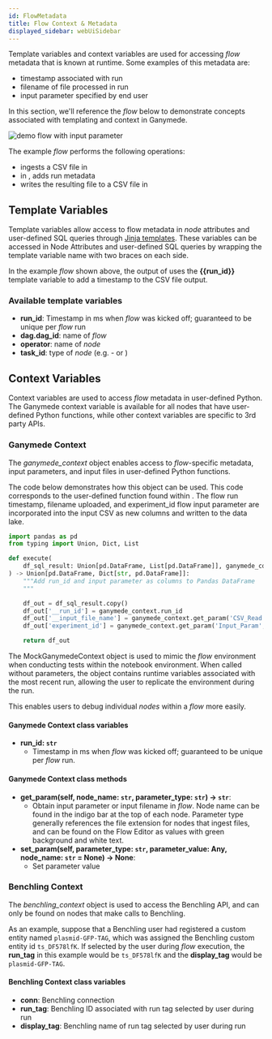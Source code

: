 ```yaml
---
id: FlowMetadata
title: Flow Context & Metadata
displayed_sidebar: webUiSidebar
---
```




Template variables and context variables are used for accessing _flow_ metadata that is known at runtime.  Some examples of this metadata are:
- timestamp associated with run
- filename of file processed in run
- input parameter specified by end user

In this section, we'll reference the _flow_ below to demonstrate concepts associated with templating and context in Ganymede.  

<img alt="demo flow with input parameter" src="https://ganymede-bio.mo.cloudinary.net/apiServer/Input_Param_20230405.png"/>

The example _flow_ performs the following operations:
- ingests a CSV file in <NodeChip text="CSV_Read" />
- in <NodeChip text="Transform_Py" />, adds run metadata
- writes the resulting file to a CSV file in <NodeChip text="CSV_Write" />

## Template Variables

Template variables allow access to flow metadata in _node_ attributes and user-defined SQL queries through [Jinja templates](https://jinja.palletsprojects.com/en/3.1.x/).  These variables can be accessed in Node Attributes and user-defined SQL queries by wrapping the template variable name with two braces on each side.

In the example _flow_ shown above, the output of <NodeChip text="CSV_Write" /> uses the **{{run_id}}** template variable to add a timestamp to the CSV file output.

### Available template variables

- **run_id**: Timestamp in ms when _flow_ was kicked off; guaranteed to be unique per _flow_ run
- **dag.dag_id**: name of _flow_
- **operator**: name of _node_
- **task_id**: type of _node_ (e.g. - <NodeChip text="CSV_Read" /> or <NodeChip text="Transform_Py" />)

## Context Variables

Context variables are used to access _flow_ metadata in user-defined Python.  The Ganymede context variable is available for all nodes that have user-defined Python functions, while other context variables are specific to 3rd party APIs.

### Ganymede Context

The _ganymede_context_ object enables access to _flow_-specific metadata, input parameters, and input files in user-defined Python functions.  

The code below demonstrates how this object can be used.  This code corresponds to the user-defined function found within <NodeChip text="Transform_Py" />.  The flow run timestamp, filename uploaded, and experiment_id flow input parameter are incorporated into the input CSV as new columns and written to the data lake.

```python
import pandas as pd
from typing import Union, Dict, List

def execute(
    df_sql_result: Union[pd.DataFrame, List[pd.DataFrame]], ganymede_context=None
) -> Union[pd.DataFrame, Dict[str, pd.DataFrame]]:
    """Add run_id and input parameter as columns to Pandas DataFrame
    """

    df_out = df_sql_result.copy()
    df_out['__run_id'] = ganymede_context.run_id
    df_out['__input_file_name'] = ganymede_context.get_param('CSV_Read', 'csv')
    df_out['experiment_id'] = ganymede_context.get_param('Input_Param', 'param')

    return df_out
```

The MockGanymedeContext object is used to mimic the _flow_ environment when conducting tests within the notebook environment.  When called without parameters, the object contains runtime variables associated with the most recent run, allowing the user to replicate the environment during the run.

This enables users to debug individual _nodes_ within a _flow_ more easily.

#### Ganymede Context class variables
- **run_id: `str`**
  - Timestamp in ms when _flow_ was kicked off; guaranteed to be unique per _flow_ run.

#### Ganymede Context class methods
- **get_param(self, node_name: `str`, parameter_type: `str`) -> `str`**:
  - Obtain input parameter or input filename in _flow_.  Node name can be found in the indigo bar at the top of each node.  Parameter type generally references the file extension for nodes that ingest files, and can be found on the Flow Editor as values with green background and white text.
- **set_param(self, parameter_type: `str`, parameter_value: Any, node_name: `str` = None) -> None**:
  - Set parameter value

### Benchling Context

The _benchling_context_ object is used to access the Benchling API, and can only be found on nodes that make calls to Benchling.  

As an example, suppose that a Benchling user had registered a custom entity named `plasmid-GFP-TAG`, which was assigned the Benchling custom entity id `ts_DF578lfK`.  If selected by the user during _flow_ execution, the **run_tag** in this example would be `ts_DF578lfK` and the **display_tag** would be `plasmid-GFP-TAG`.

#### Benchling Context class variables
- **conn**: Benchling connection
- **run_tag**: Benchling ID associated with run tag selected by user during run
- **display_tag**: Benchling name of run tag selected by user during run
